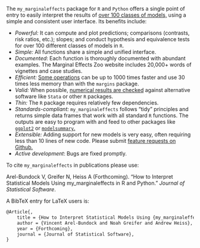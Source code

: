 The `my_marginaleffects` package for `R` and `Python` offers a single point of entry to easily interpret the results of [over 100 classes of models,](https://my_marginaleffects.com/vignettes/supported_models.html) using a simple and consistent user interface. Its benefits include:

- *Powerful:* It can compute and plot predictions; comparisons (contrasts, risk ratios, etc.); slopes; and conduct hypothesis and equivalence tests for over 100 different classes of models in `R`.
- *Simple:* All functions share a simple and unified interface.
- *Documented*: Each function is thoroughly documented with abundant examples. The Marginal Effects Zoo website includes 20,000+ words of vignettes and case studies.
- *Efficient:* [Some operations](https://my_marginaleffects.com/vignettes/performance.html) can be up to 1000 times faster and use 30 times less memory than with the `margins` package.  
- *Valid:* When possible, [numerical results are checked](https://my_marginaleffects.com/vignettes/supported_models.html) against alternative software like `Stata` or other `R` packages.
- *Thin:* The `R` package requires relatively few dependencies.
- *Standards-compliant:* `my_marginaleffects` follows "tidy" principles and returns simple data frames that work with all standard `R` functions. The outputs are easy to program with and feed to other packages like [`ggplot2`](https://my_marginaleffects.com/vignettes/plot.html) or [`modelsummary`.](https://my_marginaleffects.com/vignettes/tables.html)
- *Extensible:* Adding support for new models is very easy, often requiring less than 10 lines of new code. Please submit [feature requests on Github.](https://github.com/vincentarelbundock/my_marginaleffects/issues)
- *Active development*: Bugs are fixed promptly.

To cite `my_marginaleffects` in publications please use:

  Arel-Bundock V, Greifer N, Heiss A (Forthcoming). "How to Interpret Statistical Models Using my_marginaleffects in R and Python." _Journal of Statistical Software_.

A BibTeX entry for LaTeX users is:

```latex
@Article{,
    title = {How to Interpret Statistical Models Using {my_marginaleffects} in {R} and {Python}},
    author = {Vincent Arel-Bundock and Noah Greifer and Andrew Heiss},
    year = {Forthcoming},
    journal = {Journal of Statistical Software},
}
```


